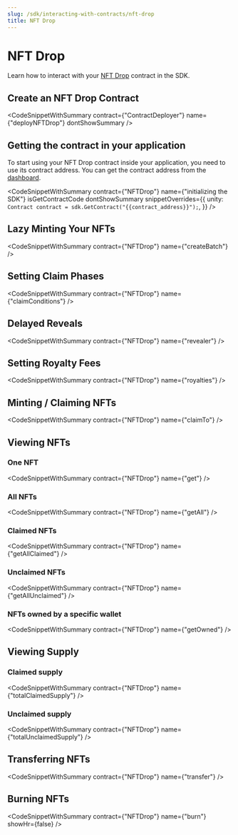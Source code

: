```yaml
---
slug: /sdk/interacting-with-contracts/nft-drop
title: NFT Drop
---
```



# NFT Drop

Learn how to interact with your [NFT Drop](/pre-built-contracts/nft-drop) contract in the SDK.

## Create an NFT Drop Contract

<CodeSnippetWithSummary
  contract={"ContractDeployer"}
  name={"deployNFTDrop"}
  dontShowSummary
/>

## Getting the contract in your application

To start using your NFT Drop contract inside your application, you need to use its contract address. You can get the contract address from the [dashboard](https://web3sdks.com/dashboard).

<CodeSnippetWithSummary
  contract={"NFTDrop"}
  name={"initializing the SDK"}
  isGetContractCode
  dontShowSummary
  snippetOverrides={{
    unity: `Contract contract = sdk.GetContract("{{contract_address}}");`,
  }}
/>

## Lazy Minting Your NFTs

<CodeSnippetWithSummary contract={"NFTDrop"} name={"createBatch"} />

## Setting Claim Phases

<CodeSnippetWithSummary contract={"NFTDrop"} name={"claimConditions"} />

## Delayed Reveals

<CodeSnippetWithSummary contract={"NFTDrop"} name={"revealer"} />

## Setting Royalty Fees

<CodeSnippetWithSummary contract={"NFTDrop"} name={"royalties"} />

## Minting / Claiming NFTs

<CodeSnippetWithSummary contract={"NFTDrop"} name={"claimTo"} />

## Viewing NFTs

### One NFT

<CodeSnippetWithSummary contract={"NFTDrop"} name={"get"} />

### All NFTs

<CodeSnippetWithSummary contract={"NFTDrop"} name={"getAll"} />

### Claimed NFTs

<CodeSnippetWithSummary contract={"NFTDrop"} name={"getAllClaimed"} />

### Unclaimed NFTs

<CodeSnippetWithSummary contract={"NFTDrop"} name={"getAllUnclaimed"} />

### NFTs owned by a specific wallet

<CodeSnippetWithSummary contract={"NFTDrop"} name={"getOwned"} />

## Viewing Supply

### Claimed supply

<CodeSnippetWithSummary contract={"NFTDrop"} name={"totalClaimedSupply"} />

### Unclaimed supply

<CodeSnippetWithSummary contract={"NFTDrop"} name={"totalUnclaimedSupply"} />

## Transferring NFTs

<CodeSnippetWithSummary contract={"NFTDrop"} name={"transfer"} />

## Burning NFTs

<CodeSnippetWithSummary contract={"NFTDrop"} name={"burn"} showHr={false} />

